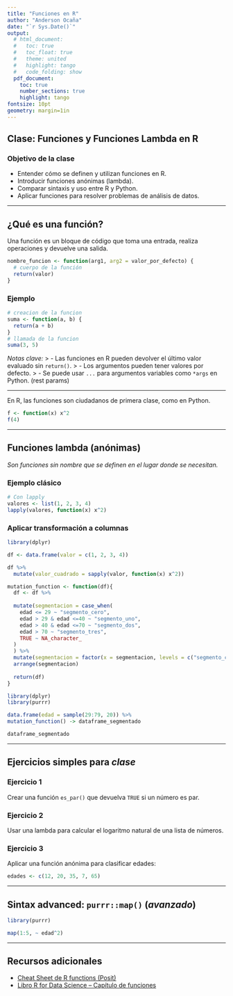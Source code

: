 ```yaml
---
title: "Funciones en R"
author: "Anderson Ocaña"
date: "`r Sys.Date()`"
output: 
  # html_document:
  #   toc: true
  #   toc_float: true
  #   theme: united
  #   highlight: tango
  #   code_folding: show
  pdf_document:
    toc: true
    number_sections: true
    highlight: tango
fontsize: 10pt
geometry: margin=1in
---
```


## Clase: Funciones y Funciones Lambda en R

### Objetivo de la clase
- Entender cómo se definen y utilizan funciones en R.
- Introducir funciones anónimas (lambda).
- Comparar sintaxis y uso entre R y Python.
- Aplicar funciones para resolver problemas de análisis de datos.

---

## ¿Qué es una función?
Una función es un bloque de código que toma una entrada, realiza operaciones y devuelve una salida.

```R
nombre_funcion <- function(arg1, arg2 = valor_por_defecto) {
  # cuerpo de la función
  return(valor)
}
```

### Ejemplo

```R
# creacion de la funcion
suma <- function(a, b) {
  return(a + b)
}
# llamada de la funcion
suma(3, 5)
```


*Notas clave:*
> - Las funciones en R pueden devolver el último valor evaluado sin `return()`.
> - Los argumentos pueden tener valores por defecto.
> - Se puede usar `...` para argumentos variables como `*args` en Python. (rest params)

---

En R, las funciones son ciudadanos de primera clase, como en Python.

```R
f <- function(x) x^2
f(4)
```

---

## Funciones lambda (anónimas)
_Son funciones sin nombre que se definen en el lugar donde se necesitan._

### Ejemplo clásico

```R
# Con lapply
valores <- list(1, 2, 3, 4)
lapply(valores, function(x) x^2)
```

### Aplicar transformación a columnas

```R
library(dplyr)

df <- data.frame(valor = c(1, 2, 3, 4))

df %>% 
  mutate(valor_cuadrado = sapply(valor, function(x) x^2))
```

```R

mutation_function <- function(df){
  df <- df %>% 
  
  mutate(segmentacion = case_when(
    edad <= 29 ~ "segmento_cero",
    edad > 29 & edad <=40 ~ "segmento_uno",
    edad > 40 & edad <=70 ~ "segmento_dos",
    edad > 70 ~ "segmento_tres",
    TRUE ~ NA_character_
  )
  ) %>% 
  mutate(segmentacion = factor(x = segmentacion, levels = c("segmento_cero","segmento_uno","segmento_dos","segmento_tres"), exclude = TRUE)) %>%
  arrange(segmentacion)
  
  return(df)
}

```

```R

library(dplyr)
library(purrr)

data.frame(edad = sample(29:79, 20)) %>%
mutation_function() -> dataframe_segmentado

dataframe_segmentado
```

---

## Ejercicios simples para *clase*

### Ejercicio 1
Crear una función `es_par()` que devuelva `TRUE` si un número es par.

### Ejercicio 2
Usar una lambda para calcular el logaritmo natural de una lista de números.

### Ejercicio 3
Aplicar una función anónima para clasificar edades:
```R
edades <- c(12, 20, 35, 7, 65)
```

---

## Sintax advanced: `purrr::map()` (_avanzado_)

```R
library(purrr)

map(1:5, ~ edad^2)
```

---
## Recursos adicionales
- [Cheat Sheet de R functions (Posit)](https://posit.co/resources/cheatsheets/)
- [Libro R for Data Science – Capítulo de funciones](https://r4ds.hadley.nz/functions.html)
